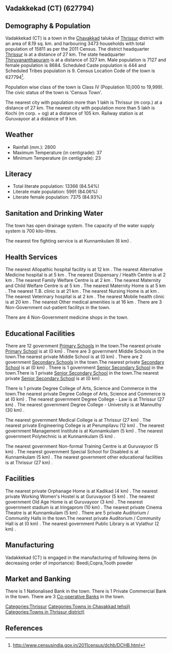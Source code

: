 {{Infobox settlement
| name=Vadakkekad (CT)
| native_name=
| native_name_lang=
| other_name=
| nickname=
| settlement_type=Town
| image_skyline=
| image_alt=
| image_caption=
| pushpin_map=India Kerala
| pushpin_label_position=right
| pushpin_map_alt=
| pushpin_map_caption=Location in Kerala, India
| latd=
| latm=
| lats=
| latNS=
| longd=
| longm=
| longs=
| longEW=
| coordinates_display=inline,title
| subdivision_type=Country
| subdivision_name={{flag|India}}
| subdivision_type1=[[States and territories of India|State]]
| subdivision_name1=Kerala 
| subdivision_type2=[[List of districts of India|District]]
| subdivision_name2=Thrissur
| subdivision_type3=Tahsil
| subdivision_name3=Chavakkad
| website=
| established_title=<!-- Established -->
| established_date=
| founder=
| named_for=
| government_type=
| governing_body=
| unit_pref=Metric
| area_footnotes=
| area_rank=
| area_total_km2=8.19
| elevation_footnotes=
| elevation_m=
| population_total=15811
| population_as_of=2011
| population_rank=
| population_density_km2=1930
| population_demonym=
| population_footnotes=
| demographics_type1=Languages=
| demographics1_title1=Official=
| demographics1_info1=[[Malayalam language|Malayalam]]
| timezone1=[[Indian Standard Time|IST]]
| utc_offset1==+5:30
| postal_code_type=[[Postal Index Number|PIN]]
| postal_code=
| area_code_type=Telephone code
| area_code=
| registration_plate=
| blank1_name_sec1=Nearest city
| blank1_info_sec1=[[Thrissur (m corp.)]]
| blank2_name_sec1=[[Human sex ratio|Sex ratio]]
| blank2_info_sec1=1218
| blank3_name_sec1=Literacy
| blank3_info_sec1=84.54%
| blank1_name_sec2=[[2011 Census of India|2011 census]] code
| blank1_info_sec2=627794
| footnotes=
}}

== Vadakkekad (CT) (627794) ==

== Demography & Population ==

Vadakkekad (CT) is a town in the [[Chavakkad]] taluka of [[Thrissur]] district with an area of 8.19 sq. km. and harbouring 3473 households with total population of 15811 as per the 2011 Census. The district headquarter [[Thrissur]] is at a distance of 27 km. The state headquarter [[Thiruvananthapuram]] is at a distance of 327 km. Male population is 7127 and female population is 8684. Scheduled Caste population is 444 and Scheduled Tribes population is 9. Census Location Code of the town is 627794<ref>http://www.censusindia.gov.in/2011census/dchb/DCHB.html</ref>.

Population wise class of the town is Class IV (Population 10,000 to 19,999).
The civic status of the town is 'Census Town'.

The nearest city with population more than 1 lakh is Thrissur (m corp.) at a distance of 27 km. The nearest city with population more than 5 lakh is Kochi (m corp. + og)  at a distance of 105 km. Railway station is at Guruvayoor at a distance of 9 km.


== Weather ==  
* Rainfall (mm.): 2800 
* Maximum Temperature (in centigrade): 37
* Minimum Temperature (in centigrade): 23


== Literacy ==  
* Total literate population: 13366 (84.54%)
* Literate male population: 5991 (84.06%)
* Literate female population: 7375 (84.93%)


== Sanitation and Drinking Water ==  
The town has open drainage system.
The capacity of the water supply system is 700 kilo-litres.

The nearest fire fighting service is at Kunnamkulam (6 km) .


== Health Services ==
The nearest Allopathic hospital facility is at 12 km .
The nearest Alternative Medicine hospital is at 5 km .
The nearest Dispensary / Health Centre is at 2 km .
The nearest Family Welfare Centre is at 2 km .
The nearest Maternity and Child Welfare Centre is at 5 km .
The nearest Maternity Home is at 5 km .
The nearest T.B. clinic is at 21 km .
The nearest Nursing Home is at  km .
The nearest Veterinary hospital is at 2 km .
The nearest Mobile health clinic is at 20 km .
The nearest Other medical amenities is at 16 km .
There are 3 Non-Government out-patient facilitys in the town.


There are 4 Non-Government medicine shops in the town.


== Educational Facilities ==
There are 12 government [[Primary School]]s in the town.The nearest private [[Primary School]] is at  (0 km) .
There are 3 government Middle Schools in the town.The nearest private Middle School is at  (0 km) .
There are 2 government [[Secondary School]]s in the town.The nearest private [[Secondary School]] is at  (0 km) .
There is 1 government [[Senior Secondary School]] in the town.There is 1 private [[Senior Secondary School]] in the town.The nearest private [[Senior Secondary School]] is at  (0 km) .
 
 
 
 
 
There is 1 private Degree College of Arts, Science and Commerce in the town.The nearest private Degree College of Arts, Science and Commerce is at  (0 km) .
The nearest government Degree College - Law is at Thrissur (27 km) .
The nearest government Degree College - University is at Mannuthy (30 km) .
 
The nearest government Medical College is at Thrissur (27 km) .
The nearest private Engineering College is at Perumpilavu (12 km) .
The nearest government Management Institute is at Kunnamkulam (5 km) .
The nearest government Polytechnic is at Kunnamkulam (5 km) .
 
The nearest government Non-formal Training Centre is at Guruvayoor (5 km) .
The nearest government Special School for Disabled is at Kunnamkulam (5 km) .
The nearest government other educational facilities is at Thrissur (27 km) .


== Facilities ==
The nearest private Orphanage Home is at Kadikad (4 km) .
The nearest private Working Women's Hostel is at Guruvayoor (5 km) .
The nearest government Old Age Home is at Guruvayoor (3 km) .
The nearest government stadium is at Iringaprom (10 km) .
The nearest private Cinema Theatre is at Kunnamkulam (5 km) .
There are 5 private Auditorium / Community Halls in the town.The nearest private Auditorium / Community Hall is at  (0 km) .
The nearest government Public Library is at Vylathur (2 km) .


== Manufacturing ==
Vadakkekad (CT) is engaged in the manufacturing of following items (in decreasing order of importance): Beedi,Copra,Tooth powder


== Market and Banking ==
There is 1 Nationalised Bank in the town.
There is 1 Private Commercial Bank in the town.
There are 3 [[Co-operative Bank]]s in the town.




[[Categories:Thrissur]]
[[Categories:Towns in Chavakkad tehsil)]]
[[Categories:Towns in Thrissur district)]]


== References ==
{{Reflist}}


